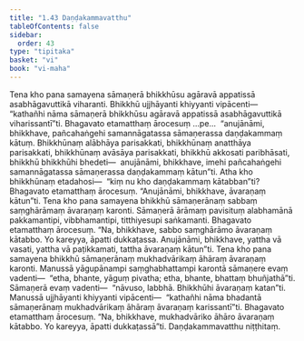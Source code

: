 ```yaml
---
title: "1.43 Daṇḍakammavatthu"
tableOfContents: false
sidebar:
  order: 43
type: "tipitaka"
basket: "vi"
book: "vi-maha"
---
```



<DynamicBreadcrumb />

<Division number="107" book="vi-maha" e="ch" v="3" p="117">

<Paragraph number="474" book="vi-maha">
Tena kho pana samayena sāmaṇerā bhikkhūsu agāravā appatissā asabhāgavuttikā viharanti. Bhikkhū ujjhāyanti khiyyanti vipācenti—  “kathañhi nāma sāmaṇerā bhikkhūsu agāravā appatissā asabhāgavuttikā viharissantī”ti. Bhagavato etamatthaṃ ārocesuṃ …pe…  “anujānāmi, bhikkhave, pañcahaṅgehi samannāgatassa sāmaṇerassa daṇḍakammaṃ kātuṃ. Bhikkhūnaṃ alābhāya parisakkati, bhikkhūnaṃ anatthāya parisakkati, bhikkhūnaṃ avāsāya parisakkati, bhikkhū akkosati paribhāsati, bhikkhū bhikkhūhi bhedeti—  anujānāmi, bhikkhave, imehi pañcahaṅgehi samannāgatassa sāmaṇerassa daṇḍakammaṃ kātun”ti.
</Paragraph>

<Paragraph number="475" book="vi-maha">
Atha kho bhikkhūnaṃ etadahosi—  “kiṃ nu kho daṇḍakammaṃ kātabban”ti? Bhagavato etamatthaṃ ārocesuṃ. “Anujānāmi, bhikkhave, āvaraṇaṃ kātun”ti.
</Paragraph>

<Paragraph number="476" book="vi-maha">
Tena kho pana samayena bhikkhū sāmaṇerānaṃ sabbaṃ saṃghārāmaṃ āvaraṇaṃ karonti. Sāmaṇerā ārāmaṃ pavisituṃ alabhamānā pakkamantipi, vibbhamantipi, titthiyesupi saṅkamanti. Bhagavato etamatthaṃ ārocesuṃ. “Na, bhikkhave, sabbo saṃghārāmo āvaraṇaṃ kātabbo. Yo kareyya, āpatti dukkaṭassa. Anujānāmi, bhikkhave, yattha vā vasati, yattha vā paṭikkamati, tattha āvaraṇaṃ kātun”ti.
</Paragraph>

<Paragraph number="477" book="vi-maha">
Tena kho pana samayena bhikkhū sāmaṇerānaṃ mukhadvārikaṃ āhāraṃ āvaraṇaṃ karonti. Manussā yāgupānampi saṃghabhattampi karontā sāmaṇere evaṃ vadenti—  “etha, bhante, yāguṃ pivatha; etha, bhante, bhattaṃ bhuñjathā”ti. Sāmaṇerā evaṃ vadenti—  “nāvuso, labbhā. Bhikkhūhi āvaraṇaṃ katan”ti. Manussā ujjhāyanti khiyyanti vipācenti—  “kathañhi nāma bhadantā sāmaṇerānaṃ mukhadvārikaṃ āhāraṃ āvaraṇaṃ karissantī”ti. Bhagavato etamatthaṃ ārocesuṃ. “Na, bhikkhave, mukhadvāriko āhāro āvaraṇaṃ kātabbo. Yo kareyya, āpatti dukkaṭassā”ti.

</Paragraph>
</Division>

<Paragraph number="478" type="center" book="vi-maha">
Daṇḍakammavatthu niṭṭhitaṃ.
</Paragraph>